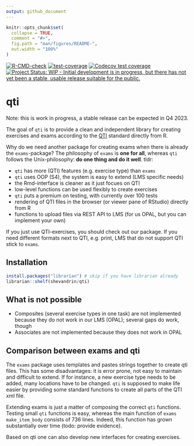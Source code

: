 ```yaml
---
output: github_document
---
```


<!-- README.md is generated from README.Rmd. Please edit that file -->

```r
knitr::opts_chunk$set(
  collapse = TRUE,
  comment = "#>",
  fig.path = "man/figures/README-",
  out.width = "100%"
)
```

<!-- badges: start -->
[![R-CMD-check](https://github.com/shevandrin/qti/actions/workflows/R-CMD-check.yaml/badge.svg)](https://github.com/shevandrin/qti/actions/workflows/R-CMD-check.yaml)
[![test-coverage](https://github.com/shevandrin/qti/actions/workflows/test-coverage.yaml/badge.svg)](https://github.com/shevandrin/qti/actions/workflows/test-coverage.yaml)
[![Codecov test coverage](https://codecov.io/gh/shevandrin/qti/branch/main/graph/badge.svg)](https://app.codecov.io/gh/shevandrin/qti?branch=main)
[![Project Status: WIP - Initial development is in progress, but there has not yet been a stable, usable release suitable for the public.](https://www.repostatus.org/badges/latest/wip.svg)](https://www.repostatus.org/#wip)
<!-- badges: end -->

# qti

Note: this is work in progress, a stable release can be expected in Q4 2023.

The goal of `qti` is to provide a clean and independent library for creating exercises and exams according to the [QTI](https://www.imsglobal.org/question/qtiv2p1/imsqti_implv2p1.html)
 standard directly from R.

Why do we need another package for creating exams when there is already the `exams`-package? The philosophy of `exams` is **one for all**, whereas `qti` follows the Unix-philosophy: **do one thing and do it well**. tldr:

- `qti` has more (QTI) features (e.g. exercise type) than `exams`
- `qti` uses OOP (S4), the system is easy to extend (LMS specific needs)
- the Rmd-interface is cleaner as it just focues on QTI
- low-level functions can be used flexibly to create exercises
- `qti` puts a premium on testing, with currently over 100 tests
- rendering of QTI files in the browser (or viewer pane of RStudio) directly from R
- functions to upload files via REST API to LMS (for us OPAL, but you can implement your own)

If you just use QTI-exercises, you should check out our package. If you need different formats next to QTI, e.g. print, LMS that do not support QTI stick to `exams`.

<!-- Just focusing on QTI gives us more time to support great features of the QTI standard that are missing in `exams`. For instance, `qti` offers dropdown-inputs, ordering-exercises, and match-tables. -->

## Installation

```r
install.packages("librarian") # skip if you have librarian already
librarian::shelf(shevandrin/qti)
```

## 

## What is not possible

- Composites (several exercise types in one task) are not implemented because they do not work in our LMS (OPAL); several gaps do work, though
- Associates are not implemented because they does not work in OPAL


## Comparison between exams and qti

The `exams` package uses templates and pastes strings together to create qti files. This has some disadvantages: it is error prone, not easy to maintain and difficult to extend. If for instance, a new exercise type needs to be added, many locations have to be changed. `qti` is supposed to make life easier by providing some standard functions to create all parts of the QTI xml file.

Extending exams is just a matter of composing the correct `qti` functions. Testing small `qti` functions is easy, whereas the main function of `exams` `make_item_body` consists of 736 lines. Indeed, this function has grown substantially over time (todo: provide evidence).

Based on qti one can also develop new interfaces for creating exercises.
